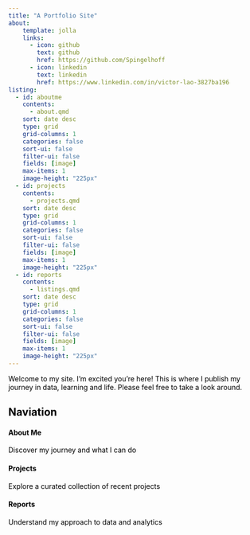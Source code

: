 ```yaml
---
title: "A Portfolio Site"
about:
    template: jolla
    links: 
      - icon: github
        text: github
        href: https://github.com/Spingelhoff
      - icon: linkedin
        text: linkedin
        href: https://www.linkedin.com/in/victor-lao-3827ba196
listing:
  - id: aboutme
    contents: 
      - about.qmd
    sort: date desc
    type: grid
    grid-columns: 1
    categories: false
    sort-ui: false
    filter-ui: false
    fields: [image]
    max-items: 1
    image-height: "225px"
  - id: projects
    contents: 
      - projects.qmd
    sort: date desc
    type: grid
    grid-columns: 1
    categories: false
    sort-ui: false
    filter-ui: false
    fields: [image]
    max-items: 1
    image-height: "225px"
  - id: reports
    contents: 
      - listings.qmd
    sort: date desc
    type: grid
    grid-columns: 1
    categories: false
    sort-ui: false
    filter-ui: false
    fields: [image]
    max-items: 1
    image-height: "225px"
---
```

<style>
  body {
  background-image: url(TransactionNetworkMod.svg);
  background-size: cover;
  background-repeat: no-repeat;
  color: black;
}
</style>

Welcome to my site. I'm excited you're here! This is where I publish my journey in data, learning and life. Please feel free to take a look around.

## Naviation
::::{.grid}

:::{.g-col-4}
#### About Me
:::{#aboutme}
:::
Discover my journey and what I can do
:::

:::{.g-col-4}
#### Projects
:::{#projects}
:::
Explore a curated collection of recent projects
:::

:::{.g-col-4}
#### Reports
:::{#reports}
:::
Understand my approach to data and analytics
:::

::::

